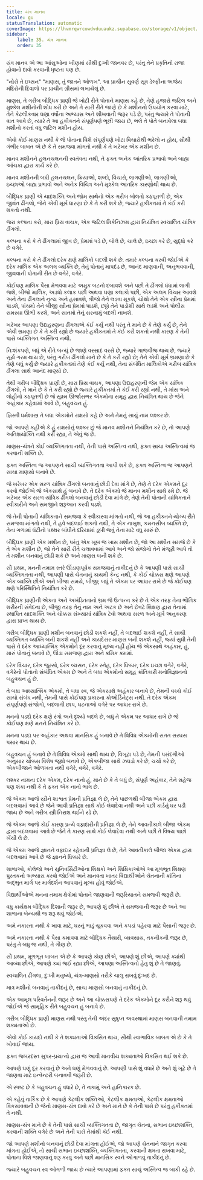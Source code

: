 ```yaml
---
title: યંત્ર માનવ
locale: gu
statusTranslation: automatic
coverImage: https://lhvmrqwrcowdvduuaukz.supabase.co/storage/v1/object/public/strapi-uploads/small_cover-educacion-fundamental.webp-2d51a7828a2b1309555be27f7e2a61a0.webp
sidebar:
    label: 35. યંત્ર માનવ
    order: 35
---
```

યંત્ર માનવ એ આ આંસુઓના ખીણમાં સૌથી દુઃખી જાનવર છે, પરંતુ તેને પ્રકૃતિનો રાજા હોવાનો દાવો કરવાની ધૃષ્ટતા પણ છે.

"નોસે તે ઇપ્સન" "માણસ, તું જાતને ઓળખ". આ પ્રાચીન સુવર્ણ સૂત્ર ડેલ્ફીના અજેય મંદિરોની દિવાલો પર પ્રાચીન ગ્રીસમાં લખાયેલું છે.

માણસ, તે ગરીબ બૌદ્ધિક પ્રાણી જે ખોટી રીતે પોતાને માણસ કહે છે, તેણે હજારો જટિલ અને મુશ્કેલ મશીનોની શોધ કરી છે અને તે સારી રીતે જાણે છે કે મશીનનો ઉપયોગ કરવા માટે, તેને કેટલીકવાર ઘણા વર્ષોના અભ્યાસ અને શીખવાની જરૂર પડે છે, પરંતુ જ્યારે તે પોતાની વાત આવે છે, ત્યારે તે આ હકીકતને સંપૂર્ણપણે ભૂલી જાય છે, ભલે તે પોતે બનાવેલા બધા મશીનો કરતાં વધુ જટિલ મશીન હોય.

એવો કોઈ માણસ નથી કે જે પોતાના વિશે સંપૂર્ણપણે ખોટા વિચારોથી ભરેલો ન હોય, સૌથી ગંભીર બાબત એ છે કે તે સમજવા માંગતો નથી કે તે ખરેખર એક મશીન છે.

માનવ મશીનને હલનચલનની સ્વતંત્રતા નથી, તે ફક્ત અનેક આંતરિક પ્રભાવો અને બાહ્ય આંચકા દ્વારા કાર્ય કરે છે.

માનવ મશીનની બધી હલનચલન, ક્રિયાઓ, શબ્દો, વિચારો, લાગણીઓ, લાગણીઓ, ઇચ્છાઓ બાહ્ય પ્રભાવો અને અનેક વિચિત્ર અને મુશ્કેલ આંતરિક કારણોથી થાય છે.

બૌદ્ધિક પ્રાણી એ યાદશક્તિ અને જોમ સાથેનો એક ગરીબ બોલતો કઠપૂતળી છે, એક જીવંત ઢીંગલો, જેને એવી મૂર્ખ ધારણા છે કે તે કરી શકે છે, જ્યારે હકીકતમાં તે કંઈ કરી શકતો નથી.

જરા કલ્પના કરો, મારા પ્રિય વાચક, એક જટિલ મિકેનિઝમ દ્વારા નિયંત્રિત સ્વચાલિત યાંત્રિક ઢીંગલો.

કલ્પના કરો કે તે ઢીંગલામાં જીવ છે, પ્રેમમાં પડે છે, બોલે છે, ચાલે છે, ઇચ્છા કરે છે, યુદ્ધો કરે છે વગેરે.

કલ્પના કરો કે તે ઢીંગલો દરેક ક્ષણે માલિકો બદલી શકે છે. તમારે કલ્પના કરવી જોઈએ કે દરેક માલિક એક અલગ વ્યક્તિ છે, તેનું પોતાનું માપદંડ છે, આનંદ માણવાની, અનુભવવાની, જીવવાની પોતાની રીત છે વગેરે, વગેરે.

કોઈપણ માલિક પૈસા મેળવવા માટે અમુક બટનો દબાવશે અને પછી તે ઢીંગલો ધંધામાં લાગી જશે, બીજો માલિક, અડધો કલાક પછી અથવા ઘણા કલાકો પછી, એક અલગ વિચાર આવશે અને તેના ઢીંગલાને નૃત્ય અને હસાવશે, ત્રીજો તેને લડવા મૂકશે, ચોથો તેને એક સ્ત્રીના પ્રેમમાં પાડશે, પાંચમો તેને બીજી સ્ત્રીના પ્રેમમાં પાડશે, છઠ્ઠો તેને પાડોશી સાથે લડશે અને પોલીસ સમસ્યા ઊભી કરશે, અને સાતમો તેનું સરનામું બદલી નાખશે.

ખરેખર આપણા ઉદાહરણના ઢીંગલાએ કંઈ કર્યું નથી પરંતુ તે માને છે કે તેણે કર્યું છે, તેને એવી ભ્રમણા છે કે તે કરી રહ્યો છે જ્યારે હકીકતમાં તે કંઈ કરી શકતો નથી કારણ કે તેની પાસે વ્યક્તિગત અસ્તિત્વ નથી.

નિઃશંકપણે, બધું એ રીતે બન્યું છે જાણે વરસાદ વરસે છે, જ્યારે ગાજવીજ થાય છે, જ્યારે સૂર્ય ગરમ થાય છે, પરંતુ ગરીબ ઢીંગલો માને છે કે તે કરી રહ્યો છે; તેને એવી મૂર્ખ ભ્રમણા છે કે તેણે બધું કર્યું છે જ્યારે હકીકતમાં તેણે કંઈ કર્યું નથી, તેના સંબંધિત માલિકોએ ગરીબ યાંત્રિક ઢીંગલા સાથે આનંદ માણ્યો છે.

તેથી ગરીબ બૌદ્ધિક પ્રાણી છે, મારા પ્રિય વાચક, આપણા ઉદાહરણની જેમ એક યાંત્રિક ઢીંગલો, તે માને છે કે તે કરી રહ્યો છે જ્યારે હકીકતમાં તે કંઈ કરી રહ્યો નથી, તે માંસ અને લોહીનો કઠપૂતળી છે જે સૂક્ષ્મ ઊર્જાસભર એકમોના સમૂહ દ્વારા નિયંત્રિત થાય છે જેને અહંકાર કહેવામાં આવે છે, બહુવચન હું.

ખ્રિસ્તી ધર્મશાસ્ત્ર તે બધા એકમોને રાક્ષસો કહે છે અને તેમનું સાચું નામ લશ્કર છે.

જો આપણે કહીએ કે હું રાક્ષસોનું લશ્કર છું જે માનવ મશીનને નિયંત્રિત કરે છે, તો આપણે અતિશયોક્તિ નથી કરી રહ્યા, તે એવું જ છે.

માણસ-યંત્રને કોઈ વ્યક્તિગતતા નથી, તેની પાસે અસ્તિત્વ નથી, ફક્ત સાચા અસ્તિત્વમાં જ કરવાની શક્તિ છે.

ફક્ત અસ્તિત્વ જ આપણને સાચી વ્યક્તિગતતા આપી શકે છે, ફક્ત અસ્તિત્વ જ આપણને સાચા માણસો બનાવે છે.

જે ખરેખર એક સરળ યાંત્રિક ઢીંગલો બનવાનું છોડી દેવા માંગે છે, તેણે તે દરેક એકમને દૂર કરવો જોઈએ જે એકસાથે હું બનાવે છે. તે દરેક એકમો જે માનવ મશીન સાથે રમે છે. જે ખરેખર એક સરળ યાંત્રિક ઢીંગલો બનવાનું છોડી દેવા માંગે છે, તેણે તેની પોતાની યાંત્રિકતાને સ્વીકારીને અને સમજીને શરૂઆત કરવી પડશે.

જે તેની પોતાની યાંત્રિકતાને સમજવા કે સ્વીકારવા માંગતો નથી, જે આ હકીકતને યોગ્ય રીતે સમજવા માંગતો નથી, તે હવે બદલાઈ શકતો નથી, તે એક નાખુશ, કમનસીબ વ્યક્તિ છે, તેના ગળામાં ઘંટીનો પથ્થર બાંધીને દરિયામાં ડૂબી જવું તેના માટે વધુ સારું છે.

બૌદ્ધિક પ્રાણી એક મશીન છે, પરંતુ એક ખૂબ જ ખાસ મશીન છે, જો આ મશીન સમજે છે કે તે એક મશીન છે, જો તેને સારી રીતે ચલાવવામાં આવે અને જો સંજોગો તેને મંજૂરી આપે તો તે મશીન બનવાનું છોડી શકે છે અને માણસ બની શકે છે.

સૌ પ્રથમ, મનની તમામ સ્તરે ઊંડાણપૂર્વક સમજવાનું તાકીદનું છે કે આપણી પાસે સાચી વ્યક્તિગતતા નથી, આપણી પાસે ચેતનાનું કાયમી કેન્દ્ર નથી, કે કોઈ ચોક્કસ ક્ષણે આપણે એક વ્યક્તિ છીએ અને બીજા સમયે, બીજી; બધું તે એકમ પર આધાર રાખે છે જે કોઈપણ ક્ષણે પરિસ્થિતિને નિયંત્રિત કરે છે.

બૌદ્ધિક પ્રાણીની એકતા અને અખંડિતતાનો ભ્રમ જે ઉત્પન્ન કરે છે તે એક તરફ તેના ભૌતિક શરીરની સંવેદના છે, બીજી તરફ તેનું નામ અને અટક છે અને છેવટે શિક્ષણ દ્વારા તેનામાં સ્થાપિત યાદશક્તિ અને ચોક્કસ સંખ્યામાં યાંત્રિક ટેવો અથવા સરળ અને મૂર્ખ અનુકરણ દ્વારા પ્રાપ્ત થાય છે.

ગરીબ બૌદ્ધિક પ્રાણી મશીન બનવાનું છોડી શકશે નહીં, તે બદલાઈ શકશે નહીં, તે સાચી વ્યક્તિગત વ્યક્તિ બની શકશે નહીં અને કાયદેસર માણસ બની શકશે નહીં, જ્યાં સુધી તેની પાસે તે દરેક આધ્યાત્મિક એકમોને દૂર કરવાનું મૂલ્ય નહીં હોય જે એકસાથે અહંકાર, હું, મારું પોતાનું બનાવે છે, ઊંડા સમજણ દ્વારા અને ક્રમિક ક્રમમાં.

દરેક વિચાર, દરેક જુસ્સો, દરેક વ્યસન, દરેક સ્નેહ, દરેક ધિક્કાર, દરેક ઇચ્છા વગેરે, વગેરે, વગેરેનો પોતાનો સંબંધિત એકમ છે અને તે બધા એકમોનો સમૂહ ક્રાંતિકારી મનોવિજ્ઞાનનો બહુવચન હું છે.

તે બધા આધ્યાત્મિક એકમો, તે બધા સ્વ, જે એકસાથે અહંકાર બનાવે છે, તેમની વચ્ચે કોઈ સાચો સંબંધ નથી, તેમની પાસે કોઈપણ પ્રકારના કોઓર્ડિનેટ્સ નથી. તે દરેક એકમ સંપૂર્ણપણે સંજોગો, બદલાતી છાપ, ઘટનાઓ વગેરે પર આધાર રાખે છે.

મનનો પડદો દરેક ક્ષણે રંગો અને દૃશ્યો બદલે છે, બધું તે એકમ પર આધાર રાખે છે જે કોઈપણ ક્ષણે મનને નિયંત્રિત કરે છે.

મનના પડદા પર અહંકાર અથવા માનસિક હું બનાવે છે તે વિવિધ એકમોની સતત સરઘસ પસાર થાય છે.

બહુવચન હું બનાવે છે તે વિવિધ એકમો સાથી થાય છે, વિખૂટા પડે છે, તેમની પસંદગીઓ અનુસાર ચોક્કસ વિશેષ જૂથો બનાવે છે, એકબીજા સાથે ઝઘડો કરે છે, ચર્ચા કરે છે, એકબીજાને ઓળખતા નથી વગેરે, વગેરે, વગેરે.

લશ્કર નામના દરેક એકમ, દરેક નાનો હું, માને છે કે તે બધું છે, સંપૂર્ણ અહંકાર, તેને સહેજ પણ શંકા નથી કે તે ફક્ત એક નાનો ભાગ છે.

જે એકમ આજે સ્ત્રીને શાશ્વત પ્રેમની પ્રતિજ્ઞા લે છે, તેને પાછળથી બીજા એકમ દ્વારા બદલવામાં આવે છે જેને આવી પ્રતિજ્ઞા સાથે કોઈ લેવાદેવા નથી અને પછી કાર્ડનું ઘર પડી જાય છે અને ગરીબ સ્ત્રી નિરાશ થઈને રડે છે.

જે એકમ આજે કોઈ કારણ પ્રત્યે વફાદારીની પ્રતિજ્ઞા લે છે, તેને આવતીકાલે બીજા એકમ દ્વારા બદલવામાં આવે છે જેને તે કારણ સાથે કોઈ લેવાદેવા નથી અને પછી તે વિષય પાછો ખેંચી લે છે.

જે એકમ આજે જ્ઞાનને વફાદાર રહેવાની પ્રતિજ્ઞા લે છે, તેને આવતીકાલે બીજા એકમ દ્વારા બદલવામાં આવે છે જે જ્ઞાનને ધિક્કારે છે.

શાળાઓ, કોલેજો અને યુનિવર્સિટીઓના શિક્ષકો અને શિક્ષિકાઓએ આ મૂળભૂત શિક્ષણ પુસ્તકનો અભ્યાસ કરવો જોઈએ અને માનવતા ખાતર વિદ્યાર્થીઓને ચેતનાની ક્રાંતિના અદ્ભુત માર્ગ પર માર્ગદર્શન આપવાનું મૂલ્ય હોવું જોઈએ.

વિદ્યાર્થીઓએ મનના તમામ ક્ષેત્રોમાં પોતાને જાણવાની જરૂરિયાતને સમજવી જરૂરી છે.

વધુ કાર્યક્ષમ બૌદ્ધિક દિશાની જરૂર છે, આપણે શું છીએ તે સમજવાની જરૂર છે અને આ શાળાના બેન્ચથી જ શરૂ થવું જોઈએ.

અમે નકારતા નથી કે ખાવા માટે, ઘરનું ભાડું ચૂકવવા અને કપડાં પહેરવા માટે પૈસાની જરૂર છે.

અમે નકારતા નથી કે પૈસા કમાવવા માટે બૌદ્ધિક તૈયારી, વ્યવસાય, તકનીકની જરૂર છે, પરંતુ તે બધુ જ નથી, તે ગૌણ છે.

સૌ પ્રથમ, મૂળભૂત બાબત એ છે કે આપણે કોણ છીએ, આપણે શું છીએ, આપણે ક્યાંથી આવ્યા છીએ, આપણે ક્યાં જઈ રહ્યા છીએ, આપણા અસ્તિત્વનો હેતુ શું છે તે જાણવું.

સ્વચાલિત ઢીંગલા, દુઃખી મનુષ્યો, યંત્ર-માણસો તરીકે ચાલુ રાખવું દુઃખદ છે.

માત્ર મશીનો બનવાનું તાકીદનું છે, સાચા માણસો બનવાનું તાકીદનું છે.

એક આમૂલ પરિવર્તનની જરૂર છે અને આ ચોક્કસપણે તે દરેક એકમોને દૂર કરીને શરૂ થવું જોઈએ જે સામૂહિક રીતે બહુવચન હું બનાવે છે.

ગરીબ બૌદ્ધિક પ્રાણી માણસ નથી પરંતુ તેની અંદર સુષુપ્ત અવસ્થામાં માણસ બનવાની તમામ શક્યતાઓ છે.

એવો કોઈ કાયદો નથી કે તે શક્યતાઓ વિકસિત થાય, સૌથી સ્વાભાવિક બાબત એ છે કે તે ખોવાઈ જાય.

ફક્ત જબરદસ્ત સુપર-પ્રયત્નો દ્વારા જ આવી માનવીય શક્યતાઓ વિકસિત થઈ શકે છે.

આપણે ઘણું દૂર કરવાનું છે અને ઘણું મેળવવાનું છે. આપણી પાસે શું વધારે છે અને શું ખૂટે છે તે જાણવા માટે ઇન્વેન્ટરી બનાવવી જરૂરી છે.

એ સ્પષ્ટ છે કે બહુવચન હું વધારે છે, તે નકામું અને હાનિકારક છે.

એ કહેવું તાર્કિક છે કે આપણે કેટલીક શક્તિઓ, કેટલીક ક્ષમતાઓ, કેટલીક ક્ષમતાઓ વિકસાવવાની છે જેનો માણસ-યંત્ર દાવો કરે છે અને માને છે કે તેની પાસે છે પરંતુ હકીકતમાં તે નથી.

માણસ-યંત્ર માને છે કે તેની પાસે સાચી વ્યક્તિગતતા છે, જાગૃત ચેતના, સભાન ઇચ્છાશક્તિ, કરવાની શક્તિ વગેરે છે અને તેની પાસે તેમાંથી કંઈ નથી.

જો આપણે મશીનો બનવાનું છોડી દેવા માંગતા હોઈએ, જો આપણે ચેતનાને જાગૃત કરવા માંગતા હોઈએ, તો સાચી સભાન ઇચ્છાશક્તિ, વ્યક્તિગતતા, કરવાની ક્ષમતા રાખવા માટે, પોતાના વિશે જાણવાનું શરૂ કરવું અને પછી માનસિક સ્વને ઓગાળવું તાકીદનું છે.

જ્યારે બહુવચન સ્વ ઓગળી જાય છે ત્યારે આપણામાં ફક્ત સાચું અસ્તિત્વ જ બાકી રહે છે.

